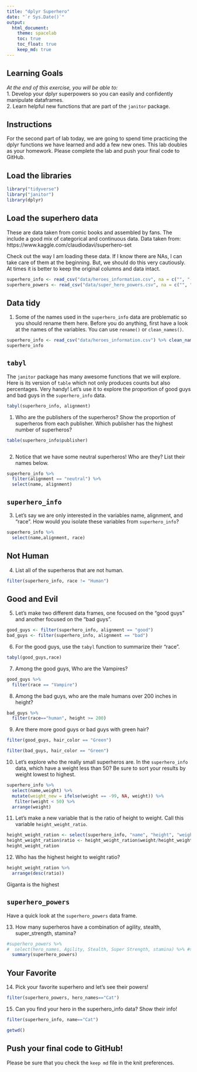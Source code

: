 ```yaml
---
title: "dplyr Superhero"
date: "`r Sys.Date()`"
output:
  html_document: 
    theme: spacelab
    toc: true
    toc_float: true
    keep_md: true
---
```


## Learning Goals  
*At the end of this exercise, you will be able to:*    
1. Develop your dplyr superpowers so you can easily and confidently manipulate dataframes.  
2. Learn helpful new functions that are part of the `janitor` package.  

## Instructions
For the second part of lab today, we are going to spend time practicing the dplyr functions we have learned and add a few new ones. This lab doubles as your homework. Please complete the lab and push your final code to GitHub.  

## Load the libraries
```r
library("tidyverse")
library("janitor")
library(dplyr)
```

## Load the superhero data
These are data taken from comic books and assembled by fans. The include a good mix of categorical and continuous data.  Data taken from: https://www.kaggle.com/claudiodavi/superhero-set  

Check out the way I am loading these data. If I know there are NAs, I can take care of them at the beginning. But, we should do this very cautiously. At times it is better to keep the original columns and data intact.  
```r
superhero_info <- read_csv("data/heroes_information.csv", na = c("", "-99", "-"))
superhero_powers <- read_csv("data/super_hero_powers.csv", na = c("", "-99", "-"))
```

## Data tidy
1. Some of the names used in the `superhero_info` data are problematic so you should rename them here. Before you do anything, first have a look at the names of the variables. You can use `rename()` or `clean_names()`.    

```r
superhero_info <- read_csv("data/heroes_information.csv") %>% clean_names()
superhero_info
```


## `tabyl`
The `janitor` package has many awesome functions that we will explore. Here is its version of `table` which not only produces counts but also percentages. Very handy! Let's use it to explore the proportion of good guys and bad guys in the `superhero_info` data.  
```r
tabyl(superhero_info, alignment)
```

1. Who are the publishers of the superheros? Show the proportion of superheros from each publisher. Which publisher has the highest number of superheros?  

```r

table(superhero_info$publisher)
```
```r

```


2. Notice that we have some neutral superheros! Who are they? List their names below.  

```r
superhero_info %>%
  filter(alignment == "neutral") %>% 
  select(name, alignment)
```


## `superhero_info`
3. Let's say we are only interested in the variables name, alignment, and "race". How would you isolate these variables from `superhero_info`?
```r
superhero_info %>% 
  select(name,alignment, race)
```

## Not Human
4. List all of the superheros that are not human.

```r
filter(superhero_info, race != "Human")
```

## Good and Evil
5. Let's make two different data frames, one focused on the "good guys" and another focused on the "bad guys".

```r
good_guys <- filter(superhero_info, alignment == "good")
bad_guys <- filter(superhero_info, alignment == "bad")
```


6. For the good guys, use the `tabyl` function to summarize their "race".

```r
tabyl(good_guys,race)
```


7. Among the good guys, Who are the Vampires?

```r
good_guys %>% 
  filter(race == "Vampire")
```


8. Among the bad guys, who are the male humans over 200 inches in height?

```r
bad_guys %>% 
  filter(race=="human", height >= 200)
```


9. Are there more good guys or bad guys with green hair?  

```r
filter(good_guys, hair_color == "Green")

```

```r
filter(bad_guys, hair_color == "Green")
```



10. Let's explore who the really small superheros are. In the `superhero_info` data, which have a weight less than 50? Be sure to sort your results by weight lowest to highest.  
```r
superhero_info %>%
  select(name,weight) %>%
  mutate(weight_new = ifelse(weight == -99, NA, weight)) %>%
   filter(weight < 50) %>%
  arrange(weight)
```

11. Let's make a new variable that is the ratio of height to weight. Call this variable `height_weight_ratio`.  

```r
height_weight_ration <- select(superhero_info, "name", "height", "weight")
height_weight_ration$ratio <- height_weight_ration$weight/height_weight_ration$height
height_weight_ration
```


12. Who has the highest height to weight ratio?  

```r
height_weight_ration %>% 
  arrange(desc(ratio))

```
Giganta is the highest

## `superhero_powers`
Have a quick look at the `superhero_powers` data frame.  

13. How many superheros have a combination of agility, stealth, super_strength, stamina?

```r
#superhero_powers %>%
#  select(hero_names, Agility, Stealth, Super Strength, stamina) %>% #stuck
  summary(superhero_powers)
```



## Your Favorite
14. Pick your favorite superhero and let's see their powers!  

```r
filter(superhero_powers, hero_names=="Cat")
```

15. Can you find your hero in the superhero_info data? Show their info!  

```r
filter(superhero_info, name=="Cat")
```
```r
getwd()

```


## Push your final code to GitHub!
Please be sure that you check the `keep md` file in the knit preferences.  